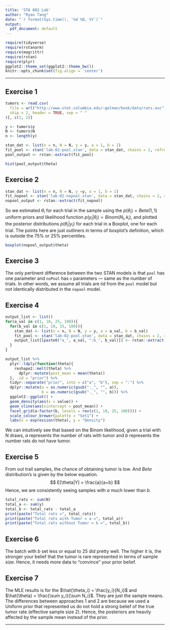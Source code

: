```yaml
---
title: 'STA 602 Lab'
author: "Ryan Tang"
date: "`r format(Sys.time(), '%d %B, %Y')`"
output:
  pdf_document: default
---
```


```r
require(tidyverse)
require(rstanarm)
require(magrittr)
require(rstan)
require(plyr)
ggplot2::theme_set(ggplot2::theme_bw())
knitr::opts_chunk$set(fig.align = 'center')
```


***

## Exercise 1

```r
tumors <- read.csv(
  file = url("http://www.stat.columbia.edu/~gelman/book/data/rats.asc"),
  skip = 2, header = TRUE, sep = " "
)[, c(1, 2)]

y <- tumors$y
N <- tumors$N
n <- length(y)

stan_dat <- list(n = n, N = N, y = y, a = 1, b = 1)
fit_pool <- stan('lab-02-pool.stan', data = stan_dat, chains = 2, refresh = 0)
pool_output <- rstan::extract(fit_pool)
```

```r
hist(pool_output$theta)
```


## Exercise 2
```r
stan_dat <- list(n = n, N = N, y =y, a = 1, b = 1)
fit_nopool <- stan('lab-02-nopool.stan', data = stan_dat, chains = 2, refresh = 0)
nopool_output <- rstan::extract(fit_nopool)
```

So we estimated $\theta_i$ for each trial in the sample using the $p(\theta_i) = Beta(1,1)$ uniform
priors and likelihood function $p(y_i|\theta_i) = Binom(N_i, k_i)$, and plotted the posterior distributions
$p(\theta_i|y_i)$ for each trial in a Boxplot, one for each trial. The points here are just outliners in
terms of boxplot's definition, which is outside the 75% or 25% percentiles.

```r
boxplot(nopool_output$theta)
```

## Exercise 3
The only pertinent difference between the two STAN models is that `pool` has one parameter and `noPool`
has `n` parameters --- same as the number of trials. In other words, we assume all trials are iid from the
`pool` model but not identically distributed in the `nopool` model. 


## Exercise 4
```r
output_list <- list()
for(a_val in c(1, 10, 25, 100)){
  for(b_val in c(1, 10, 25, 100)){
    stan_dat <- list(n = n, N = N, y = y, a = a_val, b = b_val)
    fit_pool <- stan('lab-02-pool.stan', data = stan_dat, chains = 2, refresh = 0)
    output_list[[paste0("a_", a_val, ":b_", b_val)]] <- rstan::extract(fit_pool)[["theta"]]
  }
}

output_list %>%
  plyr::ldply(function(theta){
    reshape2::melt(theta) %>%
      dplyr::mutate(post_mean = mean(theta))
  }, .id = "prior") %>%
  tidyr::separate("prior", into = c("a", "b"), sep = ":") %>%
  dplyr::mutate(a = as.numeric(gsub("._", "", a)),
                b = as.numeric(gsub("._", "", b))) %>%
  ggplot2::ggplot() +
  geom_density(aes(x = value)) +
  geom_vline(aes(xintercept = post_mean)) +
  facet_grid(a~factor(b, levels = rev(c(1, 10, 25, 100)))) +
  scale_colour_brewer(palette = "Set1") +
  labs(x = expression(theta), y = "Density")

```

We can intuitively see that based on the Binom likelihood, given a trial with N draws, 
$a$ represents the number of rats with tumor and $b$ represents the number rats do not have tumor.

## Exercise 5
From out trail samples, the chance of obtaining tumor is low. And $Beta$ distribution's is given by the below equation.
$$
  E[\theta|Y] = \frac{a}{a+b}
$$
Hence, we are consistently seeing samples with $a$ much lower than $b$. 

```r
total_rats <- sum(N)
total_a <- sum(y)
total_b <- total_rats - total_a
print(paste("Total rats =", total_rats))
print(paste("Total rats with Tumor = a =", total_a))
print(paste("Total rats without Tumor = b =", total_b))
```


## Exercise 6
The batch with $b$ set less or equal to 25 did pretty well. The higher it is, the stronger your belief that the
tumor is rare represented in terms of sample size. Hence, it needs more data to "convince" your prior belief.


## Exercise 7
The MLE results is for the $\hat{\theta_i} = \frac{y_i}{N_i}$ and $\hat{\theta} = \frac{\sum y_i}{\sum N_i}$.
They are just the sample means. The differences between approaches 1 and 2 are because we used a Uniform prior
that represented us do not hold a strong belief of the true tumor rate (effective sample size 2). Hence,
the posteriors are heavily affected by the sample mean instead of the prior.

***

